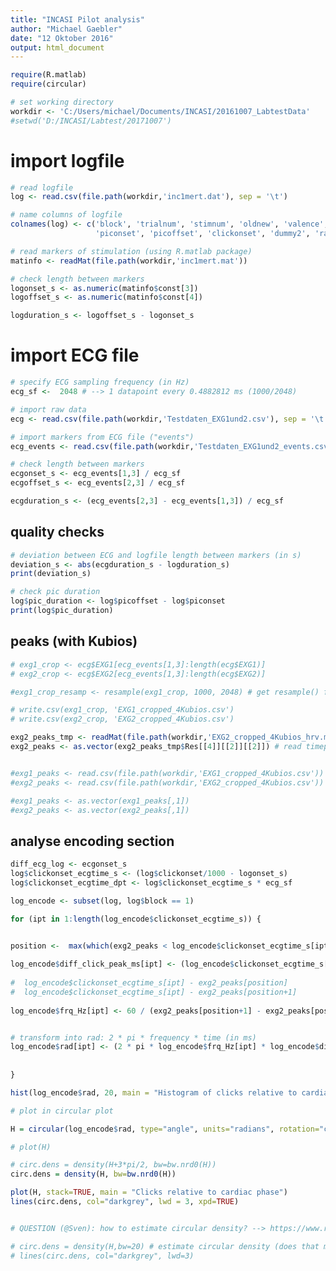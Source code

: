 ```yaml
---
title: "INCASI Pilot analysis"
author: "Michael Gaebler"
date: "12 Oktober 2016"
output: html_document
---
```


```r
require(R.matlab)
require(circular)

# set working directory
workdir <- 'C:/Users/michael/Documents/INCASI/20161007_LabtestData'
#setwd('D:/INCASI/Labtest/20171007') 
```

# import logfile 

```r

# read logfile
log <- read.csv(file.path(workdir,'inc1mert.dat'), sep = '\t') 

# name columns of logfile
colnames(log) <- c('block', 'trialnum', 'stimnum', 'oldnew', 'valence', 'dummy1', 'fixonset', 
                   'piconset', 'picoffset', 'clickonset', 'dummy2', 'rateonset', 'dummy3', 'dummy4', 'rightwrong')

# read markers of stimulation (using R.matlab package)
matinfo <- readMat(file.path(workdir,'inc1mert.mat'))

# check length between markers
logonset_s <- as.numeric(matinfo$const[3])
logoffset_s <- as.numeric(matinfo$const[4])

logduration_s <- logoffset_s - logonset_s 

```

# import ECG file

```r

# specify ECG sampling frequency (in Hz)
ecg_sf <-  2048 # --> 1 datapoint every 0.4882812 ms (1000/2048)

# import raw data
ecg <- read.csv(file.path(workdir,'Testdaten_EXG1und2.csv'), sep = '\t')

# import markers from ECG file ("events")
ecg_events <- read.csv(file.path(workdir,'Testdaten_EXG1und2_events.csv'), sep = '\t')

# check length between markers
ecgonset_s <- ecg_events[1,3] / ecg_sf
ecgoffset_s <- ecg_events[2,3] / ecg_sf

ecgduration_s <- (ecg_events[2,3] - ecg_events[1,3]) / ecg_sf

```

## quality checks
```r

# deviation between ECG and logfile length between markers (in s)
deviation_s <- abs(ecgduration_s - logduration_s)
print(deviation_s)

# check pic duration
log$pic_duration <- log$picoffset - log$piconset
print(log$pic_duration)

```

## peaks (with Kubios)
```r


# exg1_crop <- ecg$EXG1[ecg_events[1,3]:length(ecg$EXG1)]
# exg2_crop <- ecg$EXG2[ecg_events[1,3]:length(ecg$EXG2)]

#exg1_crop_resamp <- resample(exg1_crop, 1000, 2048) # get resample() from signal

# write.csv(exg1_crop, 'EXG1_cropped_4Kubios.csv')
# write.csv(exg2_crop, 'EXG2_cropped_4Kubios.csv')

exg2_peaks_tmp <- readMat(file.path(workdir,'EXG2_cropped_4Kubios_hrv.mat'))
exg2_peaks <- as.vector(exg2_peaks_tmp$Res[[4]][[2]][[2]]) # read timepoints of R-peaks Kubios output directly into R


#exg1_peaks <- read.csv(file.path(workdir,'EXG1_cropped_4Kubios.csv'))
#exg2_peaks <- read.csv(file.path(workdir,'EXG2_cropped_4Kubios.csv'))

#exg1_peaks <- as.vector(exg1_peaks[,1])
#exg2_peaks <- as.vector(exg2_peaks[,1])

```

## analyse encoding section
```r


diff_ecg_log <- ecgonset_s 
log$clickonset_ecgtime_s <- (log$clickonset/1000 - logonset_s) 
log$clickonset_ecgtime_dpt <- log$clickonset_ecgtime_s * ecg_sf

log_encode <- subset(log, log$block == 1)

for (ipt in 1:length(log_encode$clickonset_ecgtime_s)) {
  

position <-  max(which(exg2_peaks < log_encode$clickonset_ecgtime_s[ipt])) # what's the time of the peak just before the click

log_encode$diff_click_peak_ms[ipt] <- (log_encode$clickonset_ecgtime_s[ipt] - exg2_peaks[position]) * 1000 
  
#  log_encode$clickonset_ecgtime_s[ipt] - exg2_peaks[position]
#  log_encode$clickonset_ecgtime_s[ipt] - exg2_peaks[position+1]
  
log_encode$frq_Hz[ipt] <- 60 / (exg2_peaks[position+1] - exg2_peaks[position])


# transform into rad: 2 * pi * frequency * time (in ms)
log_encode$rad[ipt] <- (2 * pi * log_encode$frq_Hz[ipt] * log_encode$diff_click_peak_ms[ipt]) / 1000
  
  
}

```

```r



hist(log_encode$rad, 20, main = "Histogram of clicks relative to cardiac phase", xlab = "cardiac phase (rad)")

# plot in circular plot 

H = circular(log_encode$rad, type="angle", units="radians", rotation="clock", zero=pi/2)

# plot(H)

# circ.dens = density(H+3*pi/2, bw=bw.nrd0(H))
circ.dens = density(H, bw=bw.nrd0(H))

```

```r

plot(H, stack=TRUE, main = "Clicks relative to cardiac phase")
lines(circ.dens, col="darkgrey", lwd = 3, xpd=TRUE)


# QUESTION (@Sven): how to estimate circular density? --> https://www.r-bloggers.com/circular-or-spherical-data-and-density-estimation/

# circ.dens = density(H,bw=20) # estimate circular density (does that make sense?)
# lines(circ.dens, col="darkgrey", lwd=3)

```